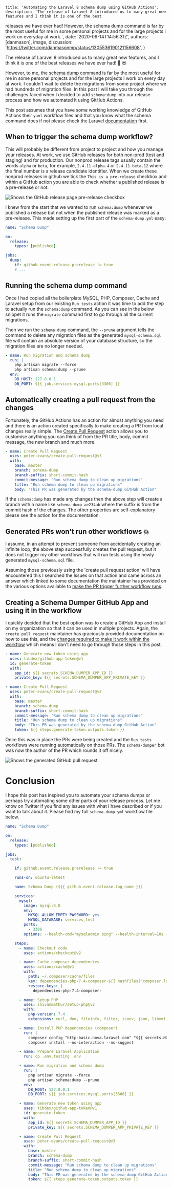 
    title: 'Automating the Laravel 8 schema dump using GitHub Actions',
    description: `The release of Laravel 8 introduced us to many great new features and I think it is one of the best
releases we have ever had! However, the schema dump command is far by the most useful for me in some personal
projects and for the large projects I work on everyday at work.`,
    date: '2020-09-14T14:56:31Z',
    authors: [danmason],
    image,
    discussion: 'https://twitter.com/danmasonmp/status/1305536190121156608',
}

The release of Laravel 8 introduced us to many great new features, and I think it is one of the best releases we have
ever had! :tada: :heart_eyes:

However, to me, the [schema dump command](https://laravel.com/docs/8.x/migrations#squashing-migrations) is far by the
most useful for me in some personal projects and for the large projects I work on every day at work. I couldn't wait
to delete the migrations from some project where we had hundreds of migration files. In this post I will take you
through the challenges faced when I decided to add `schema:dump` into our release process and how we automated it
using GitHub Actions.

<!--more-->

This post assumes that you have some working knowledge of GitHub Actions their `yaml` workflow
files and that you know what the schema command does if not please check the Laravel
[documentation](https://laravel.com/docs/8.x/migrations#squashing-migrations) first.

## When to trigger the schema dump workflow?
This will probably be different from project to project and how you manage your releases. At work, we use GitHub
releases for both non-prod (test and staging) and for production. Our nonprod release tags usually contain the
words `alpha` or `beta`, for example, `2.4.11-alpha.4` or `2.4.11-beta.12` where the final number is a release
candidate identifier. When we create these nonprod releases in github we tick the `This is a pre-release` checkbox and
within a GitHub action you are able to check whether a published release is a pre-release or not.

<img
    className="shadow-lg"
    src={prerelease}
    alt="Shows the GitHub release page pre-release checkbox"
    title="Shows the GitHub release page pre-release checkbox"
/>

I knew from the start that we wanted to run `schema:dump` whenever we published a release but not when the published
release was marked as a pre-release. This made setting up the first part of the `schema-dump.yml` easy:

```yaml
name: "Schema Dump"

on:
  release:
    types: [published]

jobs:
  dump:
    if: github.event.release.prerelease != true
    # ...
```

## Running the schema dump command
Once I had copied all the boilerplate MySQL, PHP, Composer, Cache and Laravel setup from our existing
`Run tests` action it was time to add the step to actually run the `schema:dump` command. As you can see in the below
snippet it runs the `migrate` command first to go through all the current migrations.

Then we run the `schema:dump` command, the `--prune` argument tells the command to delete any migration files as the
generated `mysql-schema.sql` file will contain an absolute version of your database structure, so the migration files
are no longer needed.

```yaml
- name: Run migration and schema dump
  run: |
    php artisan migrate --force
    php artisan schema:dump --prune
  env:
    DB_HOST: 127.0.0.1
    DB_PORT: ${{ job.services.mysql.ports[3306] }}
```

## Automatically creating a pull request from the changes
Fortunately, the GitHub Actions has an action for almost anything you need and there is an action created
specifically to make creating a PR from local changes really simple. The
[Create Pull Request](https://github.com/marketplace/actions/create-pull-request) action allows you to customise
anything you can think of from the PR title, body, commit message, the new branch and much more.

```yaml
- name: Create Pull Request
  uses: peter-evans/create-pull-request@v3
  with:
    base: master
    branch: schema-dump
    branch-suffix: short-commit-hash
    commit-message: "Run schema dump to clean up migrations"
    title: "Run schema dump to clean up migrations"
    body: "This PR was generated by the schema-dump GitHub Action"
```

If the `schema:dump` has made any changes then the above step will create a branch with a name like
`schema-dump-ae234ab` where the suffix is from the commit hash of the changes. The other properties are
self-explanatory please see the action for the documentation.

## Generated PRs won't run other workflows :boom:
I assume, in an attempt to prevent someone from accidentally creating an infinite loop, the above step successfully
creates the pull request, but it does not trigger my other workflows that will run tests using the newly generated
`mysql-schema.sql` file.

Assuming those previously using the 'create pull request action' will have encountered this I searched the Issues on
that action and came across an answer which linked to some documentation the maintainer has provided on the various
options available to
[make the PR trigger further workflow runs](https://github.com/peter-evans/create-pull-request/blob/master/docs/concepts-guidelines.md#workarounds-to-trigger-further-workflow-runs).

## Creating a Schema Dumper GitHub App and using it in the workflow
I quickly decided that the best option was to create a GitHub App and install on my organization so that it can be
used in multiple projects. Again, the `create pull request` maintainer has graciously provided documentation on how to
use this, and the
[changes required to make it work within the workflow](https://github.com/peter-evans/create-pull-request/blob/master/docs/concepts-guidelines.md#authenticating-with-github-app-generated-tokens)
which means I don't need to go through those steps in this post.

```yaml
- name: Generate new token using app
  uses: tibdex/github-app-token@v1
  id: generate-token
  with:
    app_id: ${{ secrets.SCHEMA_DUMPER_APP_ID }}
    private_key: ${{ secrets.SCHEMA_DUMPER_APP_PRIVATE_KEY }}

- name: Create Pull Request
  uses: peter-evans/create-pull-request@v3
  with:
    base: master
    branch: schema-dump
    branch-suffix: short-commit-hash
    commit-message: "Run schema dump to clean up migrations"
    title: "Run schema dump to clean up migrations"
    body: "This PR was generated by the schema-dump GitHub Action"
    token: ${{ steps.generate-token.outputs.token }}
```

Once this was in place the PRs were being created and the `Run tests` workflows were running automatically on those
PRs. The `schema-dumper` bot was now the author of the PR which rounds it off nicely.

<img
    className="shadow-lg"
    src={pullRequest}
    alt="Shows the generated GitHub pull request"
    title="Shows the generated GitHub pull request"
/>

# Conclusion
I hope this post has inspired you to automate your schema dumps or perhaps try automating some other parts of
your release process. Let me know on Twitter if you find any issues with what I have described or if you want to talk
about it. Please find my full `schema-dump.yml` workflow file below.

```yaml
name: "Schema Dump"

on:
  release:
    types: [published]

jobs:
  test:

    if: github.event.release.prerelease != true

    runs-on: ubuntu-latest

    name: Schema Dump (${{ github.event.release.tag_name }})

    services:
      mysql:
        image: mysql:8.0
        env:
          MYSQL_ALLOW_EMPTY_PASSWORD: yes
          MYSQL_DATABASE: services_test
        ports:
          - 3306
        options: --health-cmd="mysqladmin ping" --health-interval=10s --health-timeout=5s --health-retries=3

    steps:
      - name: Checkout code
        uses: actions/checkout@v2

      - name: Cache composer dependencies
        uses: actions/cache@v1
        with:
          path: ~/.composer/cache/files
          key: dependencies-php-7.4-composer-${{ hashFiles('composer.lock') }}
          restore-keys: |
            dependencies-php-7.4-composer-

      - name: Setup PHP
        uses: shivammathur/setup-php@v2
        with:
          php-version: 7.4
          extensions: curl, dom, fileinfo, filter, iconv, json, libxml, mbstring, openssl, pcntl, pcre, pdo, simplexml, sqlite, pdo_sqlite, tokenizer, xml, xmlwriter, zip

      - name: Install PHP dependencies (composer)
        run: |
          composer config "http-basic.nova.laravel.com" "${{ secrets.NOVA_USERNAME }}" "${{ secrets.NOVA_PASSWORD }}"
          composer install --no-interaction --no-suggest

      - name: Prepare Laravel Application
        run: cp .env.testing .env

      - name: Run migration and schema dump
        run: |
          php artisan migrate --force
          php artisan schema:dump --prune
        env:
          DB_HOST: 127.0.0.1
          DB_PORT: ${{ job.services.mysql.ports[3306] }}

      - name: Generate new token using app
        uses: tibdex/github-app-token@v1
        id: generate-token
        with:
          app_id: ${{ secrets.SCHEMA_DUMPER_APP_ID }}
          private_key: ${{ secrets.SCHEMA_DUMPER_APP_PRIVATE_KEY }}

      - name: Create Pull Request
        uses: peter-evans/create-pull-request@v3
        with:
          base: master
          branch: schema-dump
          branch-suffix: short-commit-hash
          commit-message: "Run schema dump to clean up migrations"
          title: "Run schema dump to clean up migrations"
          body: "This PR was generated by the schema-dump GitHub Action"
          token: ${{ steps.generate-token.outputs.token }}

```
